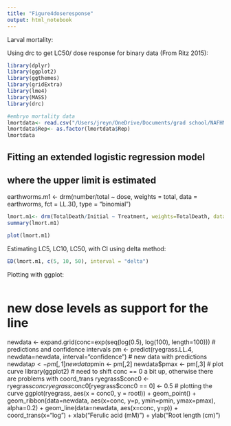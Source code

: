 ```yaml
---
title: "Figure4doseresponse"
output: html_notebook
---
```


Larval mortality:

Using drc to get LC50/ dose response for binary data (From Ritz 2015):

```r
library(dplyr)
library(ggplot2)
library(ggthemes)
library(gridExtra)
library(lme4)
library(MASS)
library(drc)

#embryo mortality data
lmortdata<- read.csv("/Users/jreyn/OneDrive/Documents/grad school/NAFHM19/Data/Rfiles/mortalityR.csv")
lmortdata$Rep<- as.factor(lmortdata$Rep)
lmortdata
```

## Fitting an extended logistic regression model
## where the upper limit is estimated
earthworms.m1 <- drm(number/total ~ dose, weights = total, data = earthworms,
fct = LL.3(), type = "binomial")
```r
lmort.m1<- drm(TotalDeath/Initial ~ Treatment, weights=TotalDeath, data=lmortdata, fct=LL.3(), type="binomial")
summary(lmort.m1)
```

```r
plot(lmort.m1)
```

Estimating LC5, LC10, LC50, with CI using delta method:
```r
ED(lmort.m1, c(5, 10, 50), interval = "delta")
```

Plotting with ggplot:
```r

```

# new dose levels as support for the line
newdata <- expand.grid(conc=exp(seq(log(0.5), log(100), length=100)))
# predictions and confidence intervals
pm <- predict(ryegrass.LL.4, newdata=newdata, interval="confidence")
# new data with predictions
newdata$p <- pm[,1]
newdata$pmin <- pm[,2]
newdata$pmax <- pm[,3]
# plot curve
library(ggplot2)
# need to shift conc == 0 a bit up, otherwise there are problems with coord_trans
ryegrass$conc0 <- ryegrass$conc
ryegrass$conc0[ryegrass$conc0 == 0] <- 0.5
# plotting the curve
ggplot(ryegrass, aes(x = conc0, y = rootl)) +
geom_point() +
geom_ribbon(data=newdata, aes(x=conc, y=p, ymin=pmin, ymax=pmax), alpha=0.2) +
geom_line(data=newdata, aes(x=conc, y=p)) +
coord_trans(x="log") +
xlab("Ferulic acid (mM)") + ylab("Root length (cm)")





